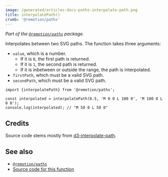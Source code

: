 ```yaml
---
image: /generated/articles-docs-paths-interpolate-path.png
title: interpolatePath()
crumb: '@remotion/paths'
---
```


_Part of the [`@remotion/paths`](/docs/paths) package._

Interpolates between two SVG paths. The function takes three arguments:

- `value`, which is a number.
  - If it is `0`, the first path is returned.
  - If it is `1`, the second path is returned.
  - If it is inbetween or outside the range, the path is interpolated.
- `firstPath`, which must be a valid SVG path.
- `secondPath`, which must be a valid SVG path.

```tsx twoslash
import {interpolatePath} from '@remotion/paths';

const interpolated = interpolatePath(0.5, 'M 0 0 L 100 0', 'M 100 0 L 0 0');
console.log(interpolated); // "M 50 0 L 50 0"
```

## Credits

Source code stems mostly from [d3-interpolate-path](https://github.com/pbeshai/d3-interpolate-path).

## See also

- [`@remotion/paths`](/docs/paths)
- [Source code for this function](https://github.com/remotion-dev/remotion/blob/main/packages/paths/src/interpolate-path/interpolate-path.ts)
